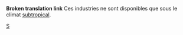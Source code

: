 '''Broken translation link'''{{en/-}}
Ces industries ne sont disponibles que sous le climat [[Main/en/Climat/Fr#Subtropical|subtropical]].

[[Category:fr/Industries|S]]